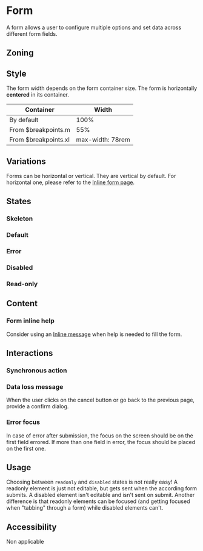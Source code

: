 
<Meta title="Components/Form/Form" />

<FigmaLink href="https://www.figma.com/file/FaYIWpJeP6LwjWr78L8eAr/Forms?node-id=58%3A0" />

# Form

A form allows a user to configure multiple options and set data across different form fields.

## Zoning

<FigmaImage
	src="https://www.figma.com/file/qc8oUSyVJM67gSsbTShftt/%F0%9F%93%90-Zoning?node-id=349%3A135"
	alt="zoning image for form"
/>

## Style

The form width depends on the form container size. The form is horizontally **centered** in its container.

| Container            | Width            |
| -------------------- | ---------------- |
| By default           | 100%             |
| From $breakpoints.m  | 55%              |
| From $breakpoints.xl | max-width: 78rem |

## Variations

Forms can be horizontal or vertical. They are vertical by default. For horizontal one, please refer to the [Inline form page](/?path=/docs/components-form-inline-form--page).

## States

### Skeleton

<FigmaIframe
	light="https://www.figma.com/file/FaYIWpJeP6LwjWr78L8eAr/Forms?node-id=311%3A25"
	dark="https://www.figma.com/file/FaYIWpJeP6LwjWr78L8eAr/Forms?node-id=342%3A206"
/>

<Canvas>
	<Story story={stories.FormSkeleton} />
</Canvas>

### Default

<FigmaIframe
	light="https://www.figma.com/file/FaYIWpJeP6LwjWr78L8eAr/Forms?node-id=362%3A699"
	dark="https://www.figma.com/file/FaYIWpJeP6LwjWr78L8eAr/Forms?node-id=362%3A717"
/>

<Canvas>
	<Story story={stories.Default} />
</Canvas>

### Error

<FigmaIframe
	light="https://www.figma.com/file/FaYIWpJeP6LwjWr78L8eAr/Forms?node-id=314%3A704"
	dark="https://www.figma.com/file/FaYIWpJeP6LwjWr78L8eAr/Forms?node-id=340%3A1"
/>

<Canvas>
	<Story story={stories.Error} />
</Canvas>

### Disabled

<Canvas>
	<Story story={stories.Disabled} />
</Canvas>

### Read-only

<Canvas>
	<Story story={stories.ReadOnly} />
</Canvas>

## Content

### Form inline help

Consider using an [Inline message](/?path=/docs/components-inlinemessage--information) when help is needed to fill the form.

<FigmaIframe
	light="https://www.figma.com/file/FaYIWpJeP6LwjWr78L8eAr/Forms?node-id=314%3A1028"
	dark="https://www.figma.com/file/FaYIWpJeP6LwjWr78L8eAr/Forms?node-id=342%3A683"
/>

<Canvas>
	<Story story={stories.InlineHelp} />
</Canvas>

## Interactions

### Synchronous action

<FigmaIframe
	light="https://www.figma.com/file/FaYIWpJeP6LwjWr78L8eAr/Forms?node-id=311%3A9"
	dark="https://www.figma.com/file/FaYIWpJeP6LwjWr78L8eAr/Forms?node-id=342%3A46"
/>

<Canvas>
	<Story story={stories.Loading} />
</Canvas>

### Data loss message

When the user clicks on the cancel button or go back to the previous page, provide a confirm dialog.

<FigmaIframe
	light="https://www.figma.com/file/FaYIWpJeP6LwjWr78L8eAr/Forms?node-id=232%3A39"
	dark="https://www.figma.com/file/FaYIWpJeP6LwjWr78L8eAr/Forms?node-id=232%3A39"
/>

<Canvas>
	<Story story={Confirm} />
</Canvas>

### Error focus

In case of error after submission, the focus on the screen should be on the first field errored. If more than one field in error, the focus should be placed on the first one.

## Usage

Choosing between `readonly` and `disabled` states is not really easy!
A readonly element is just not editable, but gets sent when the according form submits.
A disabled element isn't editable and isn't sent on submit.
Another difference is that readonly elements can be focused (and getting focused when "tabbing" through a form) while disabled elements can't.

## Accessibility

Non applicable
